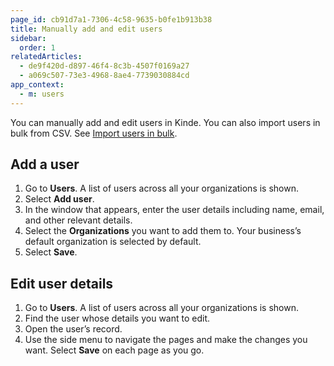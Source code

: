 ```yaml
---
page_id: cb91d7a1-7306-4c58-9635-b0fe1b913b38
title: Manually add and edit users
sidebar:
  order: 1
relatedArticles:
  - de9f420d-d897-46f4-8c3b-4507f0169a27
  - a069c507-73e3-4968-8ae4-7739030884cd
app_context:
  - m: users
---
```


You can manually add and edit users in Kinde. You can also import users in bulk from CSV. See [Import users in bulk](/manage-users/add-and-edit/import-users-in-bulk/).

## **Add a user**

1. Go to **Users**. A list of users across all your organizations is shown.
2. Select **Add user**.
3. In the window that appears, enter the user details including name, email, and other relevant details.
4. Select the **Organizations** you want to add them to. Your business’s default organization is selected by default.
5. Select **Save**.

## **Edit user details**

1. Go to **Users**. A list of users across all your organizations is shown.
2. Find the user whose details you want to edit.
3. Open the user’s record.
4. Use the side menu to navigate the pages and make the changes you want. Select **Save** on each page as you go.
